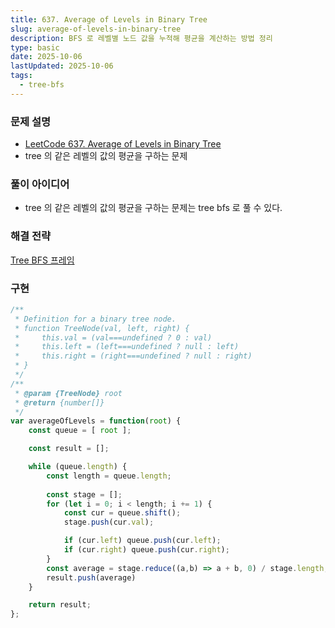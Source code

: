 ```yaml
---
title: 637. Average of Levels in Binary Tree
slug: average-of-levels-in-binary-tree
description: BFS 로 레벨별 노드 값을 누적해 평균을 계산하는 방법 정리
type: basic
date: 2025-10-06
lastUpdated: 2025-10-06
tags:
  - tree-bfs   
---
```


### 문제 설명
* [LeetCode 637. Average of Levels in Binary Tree](https://leetcode.com/problems/average-of-levels-in-binary-tree/)
* tree 의 같은 레벨의 값의 평균을 구하는 문제

### 풀이 아이디어
* tree 의 같은 레벨의 값의 평균을 구하는 문제는 tree bfs 로 풀 수 있다.

### 해결 전략
[Tree BFS 프레임](../../frame/tree-bfs/) 

### 구현
```typescript
/**
 * Definition for a binary tree node.
 * function TreeNode(val, left, right) {
 *     this.val = (val===undefined ? 0 : val)
 *     this.left = (left===undefined ? null : left)
 *     this.right = (right===undefined ? null : right)
 * }
 */
/**
 * @param {TreeNode} root
 * @return {number[]}
 */
var averageOfLevels = function(root) {
    const queue = [ root ];

    const result = [];

    while (queue.length) {
        const length = queue.length;
        
        const stage = [];
        for (let i = 0; i < length; i += 1) {
            const cur = queue.shift();
            stage.push(cur.val);

            if (cur.left) queue.push(cur.left);
            if (cur.right) queue.push(cur.right);
        }
        const average = stage.reduce((a,b) => a + b, 0) / stage.length;
        result.push(average)
    }

    return result;
};
```
